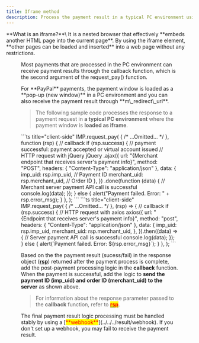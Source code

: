 ```yaml
---
title: Iframe method
description: Process the payment result in a typical PC environment using an iframe.
---
```



<Hint style="info">
  **What is an iframe?**\
  It is a nested browser that effectively **embeds another HTML page into the current page**. By using the iframe element, **other pages can be loaded and inserted** into a web page without any restrictions.
</Hint>

<Figure src="/gitbook-assets/en/spaces\_hTv8JEzyM5h4cYcL5StH\_uploads\_tTzTD0S6IF5zvCag4EKG\_image.png" caption="iframe example" />

Most payments that are processed in the PC environment can receive payment results
through the callback function, which is the second argument of the request\_pay() function.

<Hint style="success">
  For **PayPal** payments, the payment window is loaded as a **pop-up (new window)** in a PC environment and you can also receive the payment result through **m\_redirect\_url**.
</Hint>

> The following sample code processes the response to a payment request in **a typical PC
> environment** where the payment window is **loaded as iframe**.

<Tabs>
  <Tab title="JavaScript">
    ```ts title="client-side"
    IMP.request_pay(
      {
        /* ...Omitted... */
      },
      function (rsp) {
        // callback
        if (rsp.success) {
          // payment successful: payment accepted or virtual account issued
          // HTTP request with jQuery
          jQuery
            .ajax({
              url: "{Merchant endpoint that receives server's payment info}",
              method: "POST",
              headers: { "Content-Type": "application/json" },
              data: {
                imp_uid: rsp.imp_uid, // Payment ID
                merchant_uid: rsp.merchant_uid, // Order ID
              },
            })
            .done(function (data) {
              // Merchant server payment API call is successful
              console.log(data);
            });
        } else {
          alert("Payment failed. Error: " + rsp.error_msg);
        }
      },
    );
    ```
  </Tab>

  <Tab title="JavaScript (ES Next)">
    ```ts title="client-side"
    IMP.request_pay(
      {
        /* ...Omitted... */
      },
      (rsp) => {
        // callback
        if (rsp.success) {
          // HTTP request with axios
          axios({
            url: "{Endpoint that receives server's payment info}",
            method: "post",
            headers: { "Content-Type": "application/json" },
            data: {
              imp_uid: rsp.imp_uid,
              merchant_uid: rsp.merchant_uid,
            },
          }).then((data) => {
            // Server payment API call is successful
            console.log(data);
          });
        } else {
          alert(`Payment failed. Error: ${rsp.error_msg}`);
        }
      },
    );
    ```
  </Tab>
</Tabs>

Based on the the payment result (sucess/fail) in the response object
([**rsp**](../../../sdk/javascript-sdk/readme)) returned after the payment process is complete, add the
post-payment processing logic in the **callback** function. When the payment is successful, add the
logic to **send the payment ID (imp\_uid) and order ID (merchant\_uid) to the server** as shown
above.

> For information about the response parameter passed to the **callback** function, refer to [<mark style="color:red;">**rsp**</mark>](../../../sdk/javascript-sdk/undefined-1).

<Hint style="danger">
  The final payment result logic processing must be handled stably by using a [<mark style="color:red;">**webhook**</mark>](../../../result/webhook).
  If you don't set up a webhook, you may fail to receive the payment result.
</Hint>
